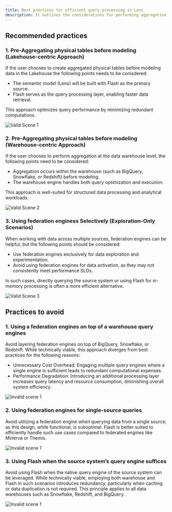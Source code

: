 ```yaml
---
title: Best practices for efficient query processing in Lens
description: It outlines the considerations for performing aggregation either in a lakehouse or a data warehouse, depending on the intended architecture and performance goals.
---
```



## Recommended practices

### 1. Pre-Aggregating physical tables before modeling (Lakehouse-centric Approach)

If the user chooses to create aggregated physical tables before modeling data in the Lakehouse the following points needs to be conisdered:

* The semantic model (Lens) will be built with Flash as the primary source.
* Flash serves as the query processing layer, enabling faster data retrieval.

This approach optimizes query performance by minimizing redundant computations.

![Valid Scene 1](/resources/lens/best_practices_for_solution_designing/valid_scene_1.png)


### 2. Pre-Aggregating physical tables before modeling (Warehouse-centric Approach)

If the user chooses to perform aggregation at the data warehouse level, the following points need to be considered:

* Aggregation occurs within the warehouse (such as BigQuery, Snowflake, or Redshift) before modeling.
* The warehouse engine handles both query optimization and execution.

This approach is well-suited for structured data processing and analytical workloads.

![Valid Scene 2](/resources/lens/best_practices_for_solution_designing/valid_scene_2.png)

### 3. Using federation enginess Selectively (Exploration-Only Scenarios)

When working with data across multiple sources, federation engines can be helpful, but the following points should be considered:

* Use federation engines exclusively for data exploration and experimentation.
* Avoid using federation engines for data activation, as they may not consistently meet performance SLOs.

In such cases, directly querying the source system or using Flash for in-memory processing is often a more efficient alternative.

![Valid Scene 3](/resources/lens/best_practices_for_solution_designing/valid_scene_3.png)


## Practices to avoid

### 1. Using a federation engines on top of a warehouse query engines

Avoid layering federation engines on top of BigQuery, Snowflake, or Redshift. While technically viable, this approach diverges from best practices for the following reasons:

* Unnecessary Cost Overhead: Engaging multiple query engines where a single engine is sufficient leads to redundant computational expenses.
* Performance Degradation: Introducing an additional processing layer increases query latency and resource consumption, diminishing overall system efficiency.

![Invalid scene 1](/resources/lens/best_practices_for_solution_designing/invalid_scene_1.png)

### 2. Using federation engines for single-source queries

Avoid utilizing a federation engine when querying data from a single source, as this design, while functional, is suboptimal. Flash is better suited to efficiently handle such use cases compared to federated engines like Minerva or Themis.

![Invalid scene 1](/resources/lens/best_practices_for_solution_designing/invalid_scene_2.png)


### 3. Using Flash when the source system’s query engine suffices

Avoid using Flash when the native query engine of the source system can be leveraged. While technically viable, employing both warehouse and Flash in such scenarios introduces redundancy, particularly when caching or data duplication is not required. This principle applies to all data warehouses such as Snowflake, Redshift, and BigQuery.

![Invalid scene 1](/resources/lens/best_practices_for_solution_designing/invalid_scene_3.png)

